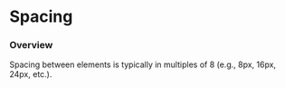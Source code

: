 <Meta title="Core/Spacing" />

# Spacing
### Overview
Spacing between elements is typically in multiples of 8 (e.g., 8px, 16px, 24px, etc.).
